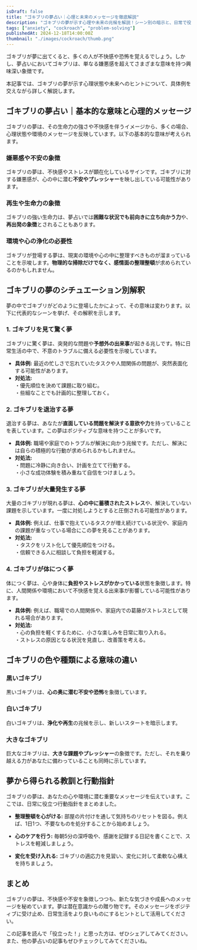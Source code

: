```yaml
---
isDraft: false
title: "ゴキブリの夢占い｜心理と未来のメッセージを徹底解説"
description: "ゴキブリの夢が示す心理や未来の兆候を解説！シーン別の暗示と、日常で役立つヒントを具体的にご紹介します。"
tags: ["anxiety", "cockroach", "problem-solving"]
publishedAt: 2024-12-18T14:00:00Z
thumbnail: "./images/cockroach/thumb.png"
---
```


ゴキブリが夢に出てくると、多くの人が不快感や恐怖を覚えるでしょう。しかし、夢占いにおいてゴキブリは、単なる嫌悪感を超えてさまざまな意味を持つ興味深い象徴です。

本記事では、ゴキブリの夢が示す心理状態や未来へのヒントについて、具体例を交えながら詳しく解説します。

<TableOfContents />

<AdUnit />

## ゴキブリの夢占い｜基本的な意味と心理的メッセージ

ゴキブリの夢は、その生命力の強さや不快感を伴うイメージから、多くの場合、心理状態や環境のメッセージを反映しています。以下の基本的な意味が考えられます。

### 嫌悪感や不安の象徴

ゴキブリの夢は、不快感やストレスが顕在化しているサインです。ゴキブリに対する嫌悪感が、心の中に潜む<strong>不安やプレッシャー</strong>を映し出している可能性があります。

### 再生や生命力の象徴

ゴキブリの強い生命力は、夢占いでは<strong>困難な状況でも前向きに立ち向かう力</strong>や、<strong>再出発の象徴</strong>とされることもあります。

### 環境や心の浄化の必要性

ゴキブリが登場する夢は、現実の環境や心の中に整理すべきものが溜まっていることを示唆します。<strong>物理的な掃除だけでなく、感情面の整理整頓</strong>が求められているのかもしれません。

<AdUnit />

## ゴキブリの夢のシチュエーション別解釈

夢の中でゴキブリがどのように登場したかによって、その意味は変わります。以下に代表的なシーンを挙げ、その解釈を示します。

### 1. ゴキブリを見て驚く夢

ゴキブリに驚く夢は、突発的な問題や<strong>予想外の出来事</strong>が起きる兆しです。特に日常生活の中で、不意のトラブルに備える必要性を示唆しています。

- <strong>具体例:</strong>
  最近の忙しさで忘れていたタスクや人間関係の問題が、突然表面化する可能性があります。
- <strong>対処法:</strong>
  <br />
  ・優先順位を決めて課題に取り組む。
  <br />
  ・些細なことでも計画的に整理しておく。

### 2. ゴキブリを退治する夢

退治する夢は、あなたが<strong>直面している問題を解決する意欲や力</strong>を持っていることを表しています。この夢はポジティブな意味を持つことが多いです。

- <strong>具体例:</strong>
  職場や家庭でのトラブルが解決に向かう兆候です。ただし、解決には自らの積極的な行動が求められるかもしれません。
- <strong>対処法:</strong>
  <br />
  ・問題に冷静に向き合い、計画を立てて行動する。
  <br />
  ・小さな成功体験を積み重ねて自信をつけましょう。

### 3. ゴキブリが大量発生する夢

大量のゴキブリが現れる夢は、<strong>心の中に蓄積されたストレス</strong>や、解決していない課題を示しています。一度に対処しようとすると圧倒される可能性があります。

- <strong>具体例:</strong>
  例えば、仕事で抱えているタスクが増え続けている状況や、家庭内の課題が重なっている場合にこの夢を見ることがあります。
- <strong>対処法:</strong>
  <br />
  ・タスクをリスト化して優先順位をつける。
  <br />
  ・信頼できる人に相談して負担を軽減する。

### 4. ゴキブリが体につく夢

体につく夢は、心や身体に<strong>負担やストレスがかかっている</strong>状態を象徴します。特に、人間関係や環境において不快感を覚える出来事が影響している可能性があります。

- <strong>具体例:</strong>
  例えば、職場での人間関係や、家庭内での葛藤がストレスとして現れる場合があります。
- <strong>対処法:</strong>
  <br />
  ・心の負担を軽くするために、小さな楽しみを日常に取り入れる。
  <br />
  ・ストレスの原因となる状況を見直し、改善策を考える。

<AdUnit />

## ゴキブリの色や種類による意味の違い

### 黒いゴキブリ

黒いゴキブリは、<strong>心の奥に潜む不安や恐怖</strong>を象徴しています。

### 白いゴキブリ

白いゴキブリは、<strong>浄化や再生</strong>の兆候を示し、新しいスタートを暗示します。

### 大きなゴキブリ

巨大なゴキブリは、<strong>大きな課題やプレッシャー</strong>の象徴です。ただし、それを乗り越える力があなたに備わっていることも同時に示しています。

<AdUnit />

## 夢から得られる教訓と行動指針

ゴキブリの夢は、あなたの心や環境に潜む重要なメッセージを伝えています。ここでは、日常に役立つ行動指針をまとめました。

- <strong>整理整頓を心がける:</strong>
  部屋の片付けを通して気持ちのリセットを図る。例えば、1日1つ、不要なものを処分することから始めましょう。
- <strong>心のケアを行う:</strong>
  毎朝5分の深呼吸や、感謝を記録する日記を書くことで、ストレスを軽減しましょう。

- <strong>変化を受け入れる:</strong>
  ゴキブリの適応力を見習い、変化に対して柔軟な心構えを持ちましょう。

<AdUnit />

## まとめ

ゴキブリの夢は、不快感や不安を象徴しつつも、新たな気づきや成長へのメッセージを秘めています。夢は潜在意識からの贈り物です。そのメッセージをポジティブに受け止め、日常生活をより良いものにするヒントとして活用してください。

この記事を読んで「役立った！」と思った方は、ぜひシェアしてみてください。また、他の夢占いの記事もぜひチェックしてみてくださいね。
